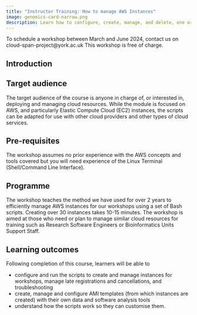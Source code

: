 ```yaml
---
title: "Instructor Training: How to manage AWS Instances"
image: genomics-card-narrow.png
description: Learn how to configure, create, manage, and delete, one or multiple instances 
---
```


::: {.callout-note appearance="tip"}

To schedule a workshop between March and June 2024, contact us on cloud-span-project@york.ac.uk This workshop is free of charge. 

:::

## Introduction

## Target audience 
The target audience of the course is anyone in charge of, or interested in, deploying and managing cloud resources. While the module is focused on AWS, and particularly Elastic Compute Cloud (EC2) instances, the scripts can be adapted for use with other cloud providers and other types of cloud services.

## Pre-requisites 
The workshop assumes no prior experience with the AWS concepts and tools covered but you will need experience of the Linux Terminal (Shell/Command Line Interface).

## Programme 

The workshop teaches the method we have used for over 2 years to efficiently manage AWS instances for our workshops using a set of Bash scripts. Creating over 30 instances takes 10-15 minutes. The workshop is aimed at those who need or plan to manage similar cloud resources for training such as Research Software Engineers or Bioinformatics Units Support Staff.

## Learning outcomes 
Following completion of this course, learners will be able to

- configure and run the scripts to create and manage instances for workshops, manage late registrations and cancellations, and troubleshooting
- create, manage and configure AMI templates (from which instances are created) with their own data and software analysis tools
- understand how the scripts work so they can customise them.


